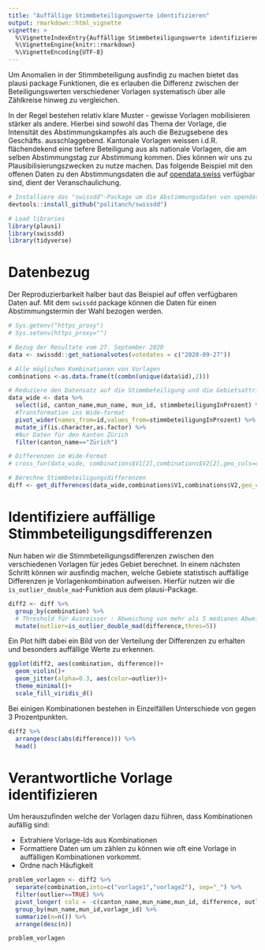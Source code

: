 ```yaml
---
title: "Auffällige Stimmbeteiligungswerte identifizieren"
output: rmarkdown::html_vignette
vignette: >
  %\VignetteIndexEntry{Auffällige Stimmbeteiligungswerte identifizieren}
  %\VignetteEngine{knitr::rmarkdown}
  %\VignetteEncoding{UTF-8}
---
```


Um Anomalien in der Stimmbeteiligung ausfindig zu machen bietet das plausi package Funktionen, die es erlauben die Differenz zwischen der Beteiligungswerten verschiedener Vorlagen systematisch über alle Zählkreise hinweg zu vergleichen.

In der Regel bestehen relativ klare Muster - gewisse Vorlagen mobilisieren stärker als andere. Hierbei sind sowohl das Thema der Vorlage, die Intensität des Abstimmungskampfes als auch die Bezugsebene des Geschäfts. ausschlaggebend. Kantonale Vorlagen weissen i.d.R. flächendekend eine tiefere Beteiligung aus als nationale Vorlagen, die am selben Abstimmungstag zur Abstimmung kommen. Dies können wir uns zu Plausibilisierungszwecken zu nutze machen. Das folgende Beispiel mit den offenen Daten zu den Abstimmungsdaten die auf [opendata.swiss](https://opendata.swiss/de/dataset/echtzeitdaten-am-abstimmungstag-zu-eidgenoessischen-abstimmungsvorlagen) verfügbar sind, dient der Veranschaulichung.

```r

# Installiere das "swissdd"-Package um die Abstimmungsdaten von opendata.swiss zu beziehen
devtools::install_github("politanch/swissdd")

# Load libraries
library(plausi)
library(swissdd)
library(tidyverse)

```
# Datenbezug
Der Reproduzierbarkeit halber baut das Beispiel auf offen verfügbaren Daten auf. Mit dem `swissdd` package können die Daten für einen Abstimmungstermin der Wahl bezogen werden. 
```r

# Sys.getenv("https_proxy")
# Sys.setenv(https_proxy="")

# Bezug der Resultate vom 27. September 2020
data <- swissdd::get_nationalvotes(votedates = c("2020-09-27"))

# Alle möglichen Kombinationen von Vorlagen
combinations <-as.data.frame(t(combn(unique(data$id),2)))

# Reduziere den Datensatz auf die Stimmbeteiligung und die Gebietsattribute 
data_wide <- data %>% 
  select(id, canton_name,mun_name, mun_id, stimmbeteiligungInProzent) %>% 
  #Transformation ins Wide-format
  pivot_wider(names_from=id,values_from=stimmbeteiligungInProzent) %>% 
  mutate_if(is.character,as.factor) %>% 
  #Nur Daten für den Kanton Zürich
  filter(canton_name=="Zürich")

# Differenzen im Wide-Format
# cross_fun(data_wide, combinations$V1[2],combinations$V2[2],geo_cols=c("canton_name","mun_name","mun_id"))

# Berechne Stimmbeteiligungsdifferenzen
diff <- get_differences(data_wide,combinations$V1,combinations$V2,geo_cols=c("canton_name","mun_name","mun_id")) 
```

# Identifiziere auffällige Stimmbeteiligungsdifferenzen

Nun haben wir die Stimmbeteiligungsdifferenzen zwischen den verschiedenen Vorlagen für jedes Gebiet berechnet. In einem nächsten Schritt können wir ausfindig machen, welche Gebiete statistisch auffällige Differenzen je Vorlagenkombination aufweisen. Hierfür nutzen wir die `is_outlier_double_mad`-Funktion aus dem plausi-Package. 

```r
diff2 <- diff %>% 
  group_by(combination) %>% 
  # Threshold für Ausreisser : Abweichung von mehr als 5 medianen Abweichungen vom Median anstatt der üblichen 3.5.
  mutate(outlier=is_outlier_double_mad(difference,thres=5))
```

Ein Plot hilft dabei ein Bild von der Verteilung der Differenzen  zu erhalten und besonders auffällige Werte zu erkennen. 

```r
ggplot(diff2, aes(combination, difference))+
  geom_violin()+
  geom_jitter(alpha=0.3, aes(color=outlier))+
  theme_minimal()+
  scale_fill_viridis_d()

```

Bei einigen Kombinationen bestehen in Einzelfällen Unterschiede von gegen 3 Prozentpunkten.

```r
diff2 %>% 
  arrange(desc(abs(difference))) %>% 
  head()
```

# Verantwortliche Vorlage identifizieren

Um herauszufinden welche der Vorlagen dazu führen, dass Kombinationen aufällig sind:

- Extrahiere Vorlage-Ids aus Kombinationen
- Formattiere Daten um um zählen zu können wie oft eine Vorlage in auffälligen Kombinationen vorkommt.
- Ordne nach Häufigkeit

```r

problem_vorlagen <- diff2 %>% 
  separate(combination,into=c("vorlage1","vorlage2"), sep="_") %>% 
  filter(outlier==TRUE) %>% 
  pivot_longer( cols = -c(canton_name,mun_name,mun_id, difference, outlier), names_to="vorlage", values_to="vorlage_id") %>% 
  group_by(mun_name,mun_id,vorlage_id) %>% 
  summarize(n=n()) %>% 
  arrange(desc(n))

problem_vorlagen
  
```

